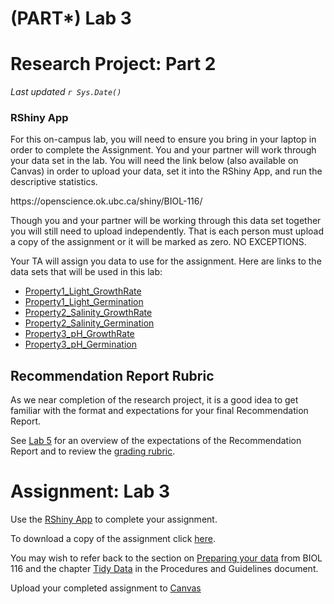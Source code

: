 # (PART\*) Lab 3 {-}

# Research Project: Part 2 {-}

*Last updated `r Sys.Date()`*

### RShiny App {-}

For this on-campus lab, you will need to ensure you bring in your laptop in order to complete the Assignment.  You and your partner will work through your data set in the lab. You will need the link below (also available on Canvas) in order to upload your data, set it into the RShiny App, and run the descriptive statistics.  

https://openscience.ok.ubc.ca/shiny/BIOL-116/

Though you and your partner will be working through this data set together you will still need to upload independently. That is each person must upload a copy of the assignment or it will be marked as zero.  NO EXCEPTIONS.

Your TA will assign you data to use for the assignment. Here are links to the data sets that will be used in this lab:

* [Property1_Light_GrowthRate](files/Property1_Light_GrowthRate.csv) 
* [Property1_Light_Germination](files/Property1_Light_Germination.csv)
* [Property2_Salinity_GrowthRate](files/Property2_Salinity_GrowthRate.csv) 
* [Property2_Salinity_Germination](files/Property2_Salinity_Germination.csv)
* [Property3_pH_GrowthRate](files/Property3_pH_GrowthRate.csv) 
* [Property3_pH_Germination](files/Property3_pH_Germination.csv)

## Recommendation Report Rubric {-}

As we near completion of the research project, it is a good idea to get familiar with the format and expectations for your final Recommendation Report. 

See [Lab 5](l) for an overview of the expectations of the Recommendation Report and to review the [grading rubric](). 

# Assignment: Lab 3 {-}

Use the [RShiny App](https://openscience.ok.ubc.ca/shiny/BIOL-116/) to complete your assignment.

To download a copy of the assignment click [here](files/Lab_3_RShiny_Assignment_2.pdf). 

You may wish to refer back to the section on [Preparing your data](https://ubco-biology.github.io/BIOL-116-Lab-Manual/preparing-your-data.html) from BIOL 116 and the chapter [Tidy Data](https://ubco-biology.github.io/Procedures-and-Guidelines/tidy-data.html) in the Procedures and Guidelines document.

Upload your completed assignment to [Canvas](https://canvas.ubc.ca/)